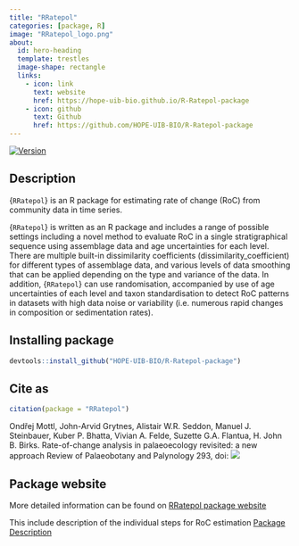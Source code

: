 ```yaml
---
title: "RRatepol"
categories: [package, R]
image: "RRatepol_logo.png"
about:
  id: hero-heading
  template: trestles
  image-shape: rectangle
  links:
    - icon: link
      text: website
      href: https://hope-uib-bio.github.io/R-Ratepol-package
    - icon: github
      text: Github
      href: https://github.com/HOPE-UIB-BIO/R-Ratepol-package
---
```


::: {#hero-heading}

<!-- badges: start -->
[![Version](https://img.shields.io/github/v/release/HOPE-UIB-BIO/R-Ratepol-package?label=Version&logo=github)](https://github.com/HOPE-UIB-BIO/R-Ratepol-package/releases)
<!-- badges: end -->

## Description

{`RRatepol`} is an R package for estimating rate of change (RoC) from community data in time series.

{`RRatepol`} is written as an R package and includes a range of possible settings including a novel method to evaluate RoC in a single stratigraphical sequence using assemblage data and age uncertainties for each level. There are multiple built-in dissimilarity coefficients (dissimilarity_coefficient) for different types of assemblage data, and various levels of data smoothing that can be applied depending on the type and variance of the data. In addition, {`RRatepol`} can use randomisation, accompanied by use of age uncertainties of each level and taxon standardisation to detect RoC patterns in datasets with high data noise or variability (i.e. numerous rapid changes in composition or sedimentation rates).

## Installing package

```r
devtools::install_github("HOPE-UIB-BIO/R-Ratepol-package")
```

## Cite as

```r
citation(package = "RRatepol")
```

Ondřej Mottl, John-Arvid Grytnes, Alistair W.R. Seddon, Manuel J. Steinbauer, Kuber P. Bhatta, Vivian A. Felde, Suzette G.A. Flantua, H. John B. Birks. Rate-of-change analysis in palaeoecology revisited: a new approach Review of Palaeobotany and Palynology 293, doi: [![](https://img.shields.io/badge/doi-10.1016/j.revpalbo.2021.104483-yellow.svg)](https://doi.org/10.1016/j.revpalbo.2021.104483)

## Package website

More detailed information can be found on [RRatepol package website](https://hope-uib-bio.github.io/R-Ratepol-package/)

This include description of the individual steps for RoC estimation [Package Description](https://hope-uib-bio.github.io/R-Ratepol-package/articles/package-description.html)
:::